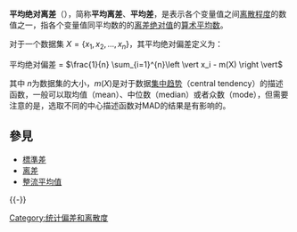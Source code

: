 {{Unreferenced|time=2021-03-29T05:17:26+00:00}}
'''平均绝对离差'''（{{lang-en|mean absolute deviation / average absolute deviation}}），简称'''平均离差'''、'''平均差'''，是表示各个变量值之间[[离散程度|离散程度]]的数值之一，指各个变量值同平均数的的[[离差|离差]][[绝对值|绝对值]]的[[算术平均数|算术平均数]]。

对于一个数据集 <math> X = \{x_1, x_2, \dots, x_n\}</math>，其平均绝对偏差定义为：

平均绝对偏差 = <math> \frac{1}{n} \sum_{i=1}^{n}\left \vert x_i - m(X) \right \vert</math>

其中 <math>n</math>为数据集的大小，<math>m(X)</math>是对于数据[[集中趋势|集中趋势]]（central tendency）的描述函数，一般可以取均值（mean）、中位数（median）或者众数（mode），但需要注意的是，选取不同的中心描述函数对MAD的结果是有影响的。

==參見==
* [[標準差|標準差]]
* [[离差|离差]]
* [[整流平均值|整流平均值]]

{{-}}
{{概率分布理论}}
{{统计学}}
{{技术分析}}

{{math-stub}}
[[Category:统计偏差和离散度|Category:统计偏差和离散度]]